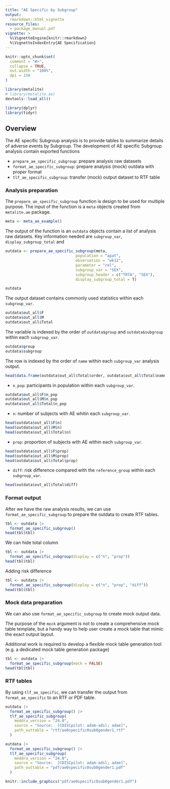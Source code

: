 ```yaml
---
title: "AE Specific by Subgroup"
output:
  rmarkdown::html_vignette
resource_files:
  - package_manual.pdf
vignette: >
  %\VignetteEngine{knitr::rmarkdown}
  %\VignetteIndexEntry{AE Specification}
---
```

```r
knitr::opts_chunk$set(
  comment = "#>",
  collapse = TRUE,
  out.width = "100%",
  dpi = 150
)
```

```r
library(metalite)
# library(metalite.ae)
devtools::load_all()
```

```r
library(dplyr)
library(tidyr)
```

## Overview

The AE specific Subgroup analysis is to provide tables to summarize details of adverse events by Subgroup.
The development of AE specific Subgroup analysis contain exported functions

- `prepare_ae_specific_subgroup`: prepare analysis raw datasets
- `format_ae_specific_subgroup`: prepare analysis (mock) outdata with proper format
- `tlf_ae_specific_subgroup`: transfer (mock) output dataset to RTF table

### Analysis preparation

The `prepare_ae_specific_subgroup` function is design to be used for multiple purpose.
The input of the function is a `meta` objects created from `metalite.ae` package.

```r
meta <- meta_ae_example()
```

The output of the function is an `outdata` objects contain a list of analysis raw datasets.
Key information needed are `subgroup_var`, `display_subgroup_total` and

```r
outdata <- prepare_ae_specific_subgroup(meta,
                               population = "apat",
                               observation = "wk12",
                               parameter = "rel",
                               subgroup_var = "SEX",
                               subgroup_header = c("TRTA", "SEX"),
                               display_subgroup_total = T)
```

```r
outdata
```

The output dataset contains commonly used statistics within each `subgroup_var`.

```r
outdata$out_all$F
outdata$out_all$M
outdata$out_all$Total

```

The variable is indexed by the order of `outdata$group` and `outdata$subgroup` within each `subgroup_var`.

```r
outdata$group
outdata$subgroup
```

The row is indexed by the order of `name` within each `subgroup_var` analysis output.

```r
head(data.frame(outdata$out_all$Total$order, outdata$out_all$Total$name))
```

- `n_pop`: participants in population within each `subgroup_var`.

```r
outdata$out_all$F$n_pop
outdata$out_all$M$n_pop
outdata$out_all$Total$n_pop
```

- `n`: number of subjects with AE whitin each `subgroup_var`.

```r
head(outdata$out_all$F$n)
head(outdata$out_all$M$n)
head(outdata$out_all$Total$n)
```

- `prop`: proportion of subjects with AE within each `subgroup_var`.

```r
head(outdata$out_all$F$prop)
head(outdata$out_all$M$prop)
head(outdata$out_all$Total$prop)
```

- `diff`: risk difference compared with the `reference_group` within each `subgroup_var`.

```r
head(outdata$out_all$Total$diff)
```

### Format output

After we have the raw analysis results, we can use `format_ae_specific_subgroup` to prepare the outdata
to create RTF tables.

```r
tbl <- outdata |>
  format_ae_specific_subgroup()
head(tbl$tbl)
```

We can hide total column

```r
tbl <- outdata |>
  format_ae_specific_subgroup(display = c("n", "prop"))
head(tbl$tbl)
```

Adding risk difference

```r
tbl <- outdata |>
  format_ae_specific_subgroup(display = c("n", "prop", "diff"))
head(tbl$tbl)
```


### Mock data preparation

We can also use `format_ae_specific_subgroup` to create mock output data.

The purpose of the `mock` argument is not to create a comprehensive mock table template,
but a handy way to help user create a mock table that mimic the exact output layout.

Additional work is required to develop a flexible mock table generation tool
(e.g. a dedicated mock table generation package)

```r
tbl <- outdata |>
  format_ae_specific_subgroup(mock = FALSE)
head(tbl$tbl)
```

### RTF tables

By using `tlf_ae_specific`, we can transfer the output from `format_ae_specific` to an RTF or PDF table.

```r
outdata |>
  format_ae_specific_subgroup() |>
  tlf_ae_specific_subgroup(
    meddra_version = "24.0",
    source = "Source:  [CDISCpilot: adam-adsl; adae]",
    path_outtable = "rtf/ae0specific0sub0gender1.rtf"
  )
```

```r
outdata |>
  format_ae_specific_subgroup() |>
  tlf_ae_specific_subgroup(
    meddra_version = "24.0",
    source = "Source:  [CDISCpilot: adam-adsl; adae]",
    path_outtable = "pdf/ae0specific0sub0gender1.pdf"
  )
```

```r
knitr::include_graphics("pdf/ae0specific0sub0gender1.pdf")
```
